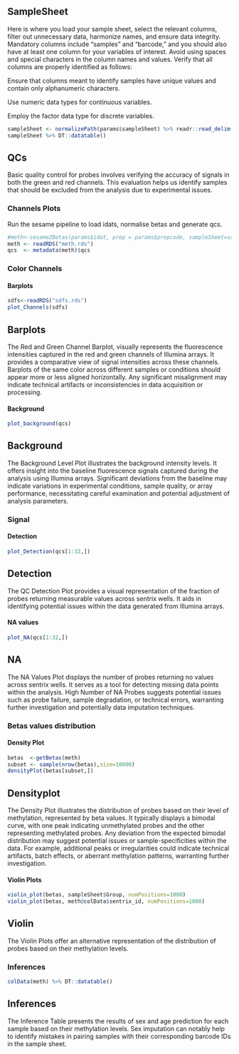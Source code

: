 
## SampleSheet

Here is where you load your sample sheet, select the relevant columns, filter out unnecessary data, harmonize names, and ensure data integrity.<br/> Mandatory columns include "samples" and "barcode," and you should also have at least one column for your variables of interest. Avoid using spaces and special characters in the column names and values. Verify that all columns are properly identified as follows:

::: {.callout-caution}
Ensure that columns meant to identify samples have unique values and contain only alphanumeric characters.
:::

::: {.callout-caution}
Use numeric data types for continuous variables.
:::

::: {.callout-caution}
Employ the factor data type for discrete variables.
:::

```r
sampleSheet <- normalizePath(params$sampleSheet) %>% readr::read_delim()
sampleSheet %>% DT::datatable()
```

## QCs

Basic quality control for probes involves verifying the accuracy of signals in both the green and red channels. This evaluation helps us identify samples that should be excluded from the analysis due to experimental issues.

### Channels Plots

Run the sesame pipeline to load idats, normalise betas and generate qcs.

```R
#meth<-sesame2Betas(params$idat, prep = params$prepcode, sampleSheet=sampleSheet, na=0.2, ncore=4)
meth <- readRDS("meth.rds")
qcs  <- metadata(meth)$qcs
```

### Color Channels

::: panel-tabset

#### Barplots

```R
sdfs<-readRDS("sdfs.rds")
plot_Channels(sdfs) 
```

::: {.callout-tip}
## Barplots

The Red and Green Channel Barplot, visually represents the fluorescence intensities captured in the red and green channels of Illumina arrays. It provides a comparative view of signal intensities across these channels. Barplots of the same color across different samples or conditions should appear more or less aligned horizontally. Any significant misalignment may indicate technical artifacts or inconsistencies in data acquisition or processing.
:::

#### Background

```R
plot_background(qcs) 
```

::: {.callout-tip}
## Background

The Background Level Plot illustrates the background intensity levels. It offers insight into the baseline fluorescence signals captured during the analysis using Illumina arrays. Significant deviations from the baseline may indicate variations in experimental conditions, sample quality, or array performance, necessitating careful examination and potential adjustment of analysis parameters.
:::

:::


### Signal

::: panel-tabset

#### Detection

```R
plot_Detection(qcs[1:32,])
```

::: {.callout-tip}
## Detection

The QC Detection Plot provides a visual representation of the fraction of probes returning measurable values across sentrix wells. It aids in identifying potential issues within the data generated from Illumina arrays.
:::

#### NA values

```R
plot_NA(qcs[1:32,])
```

::: {.callout-tip}
## NA

The NA Values Plot displays the number of probes returning no values across sentrix wells. It serves as a tool for detecting missing data points within the analysis. High Number of NA Probes suggests potential issues such as probe failure, sample degradation, or technical errors, warranting further investigation and potentially data imputation techniques.
:::

:::

### Betas values distribution

::: panel-tabset

#### Density Plot

```R
betas  <-getBetas(meth)
subset <- sample(nrow(betas),size=10000)
densityPlot(betas[subset,])
```

::: {.callout-tip}
## Densityplot

The Density Plot illustrates the distribution of probes based on their level of methylation, represented by beta values. It typically displays a bimodal curve, with one peak indicating unmethylated probes and the other representing methylated probes. Any deviation from the expected bimodal distribution may suggest potential issues or sample-specificities within the data. For example, additional peaks or irregularities could indicate technical artifacts, batch effects, or aberrant methylation patterns, warranting further investigation.
:::

#### Violin Plots

```R
violin_plot(betas, sampleSheet$Group, numPositions=1000)
violin_plot(betas, meth@colData$sentrix_id, numPositions=1000)
```

::: {.callout-tip}
## Violin

The Violin Plots offer an alternative representation of the distribution of probes based on their methylation levels.
:::

:::

### Inferences

```R
colData(meth) %>% DT::datatable()
```

::: {.callout-tip}
## Inferences

The Inference Table presents the results of sex and age prediction for each sample based on their methylation levels. Sex imputation can notably help to identify mistakes in pairing samples with their corresponding barcode IDs in the sample sheet.
:::
